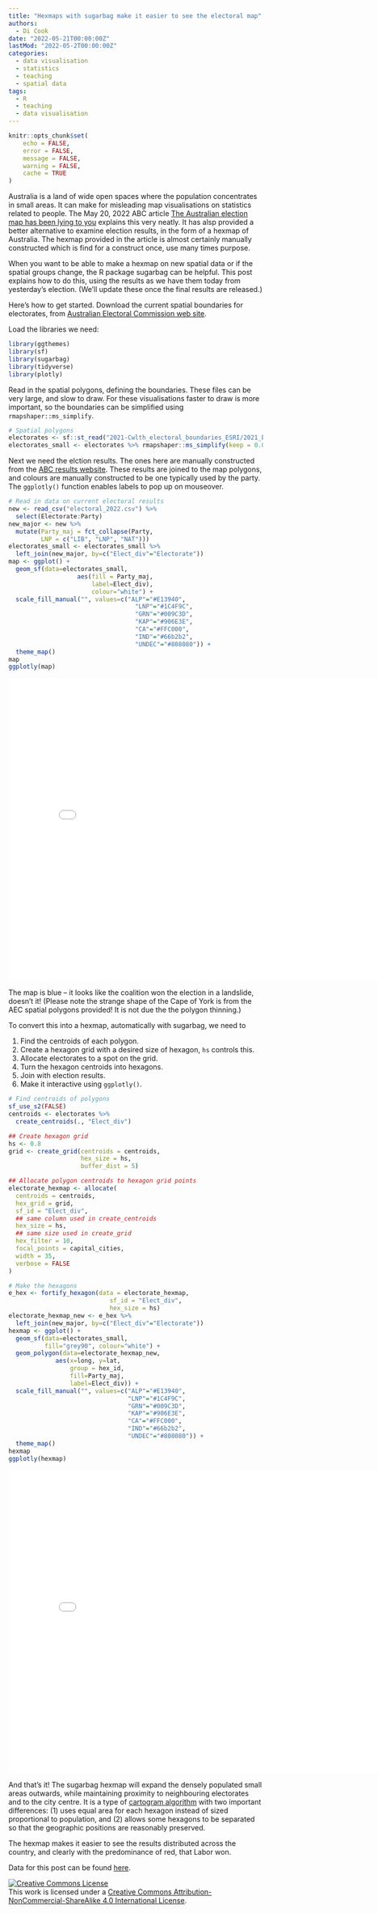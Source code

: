 ```yaml
---
title: "Hexmaps with sugarbag make it easier to see the electoral map"
authors: 
  - Di Cook
date: "2022-05-21T00:00:00Z"
lastMod: "2022-05-2T00:00:00Z"
categories:
  - data visualisation
  - statistics
  - teaching
  - spatial data
tags:
  - R
  - teaching
  - data visualisation
---
```


```r
knitr::opts_chunk$set(
	echo = FALSE,
	error = FALSE,
	message = FALSE,
	warning = FALSE,
	cache = TRUE
)
```

Australia is a land of wide open spaces where the population concentrates in small areas. It can make for misleading map visualisations on statistics related to people. The May 20, 2022 ABC article [The Australian election map has been lying to you](https://www.abc.net.au/news/2022-05-20/federal-election-map-lying/101076016) explains this very neatly. It has alsp provided a better alternative to examine election results, in the form of a hexmap of Australia. The hexmap provided in the article is almost certainly manually constructed which is find for a construct once, use many times purpose. 

When you want to be able to make a hexmap on new spatial data or if the spatial groups change, the R package sugarbag can be helpful.  This post explains how to do this, using the results as we have them today from yesterday's election. (We'll update these once the final results are released.)

Here's how to get started. Download the current spatial boundaries for electorates, from [Australian Electoral Commission web site](https://www.aec.gov.au/Electorates/maps.htm).

Load the libraries we need:

```r
library(ggthemes)
library(sf)
library(sugarbag)
library(tidyverse)
library(plotly)
```

Read in the spatial polygons, defining the boundaries. These files can be very large, and slow to draw. For these visualisations faster to draw is more important, so the boundaries can be simplified using `rmapshaper::ms_simplify`. 

```r
# Spatial polygons
electorates <- sf::st_read("2021-Cwlth_electoral_boundaries_ESRI/2021_ELB_region.shp")
electorates_small <- electorates %>% rmapshaper::ms_simplify(keep = 0.01, keep_shapes = TRUE)
```

Next we need the elction results. The ones here are manually  constructed from the [ABC results website](https://www.abc.net.au/news/elections/federal/2022/results?filter=all&sort=az&state=all). These results are joined to the map polygons, and colours are manually constructed to be one typically used by the party. The `ggplotly()` function enables labels to pop up on mouseover. 

```r
# Read in data on current electoral results
new <- read_csv("electoral_2022.csv") %>%
  select(Electorate:Party)
new_major <- new %>%
  mutate(Party_maj = fct_collapse(Party,
         LNP = c("LIB", "LNP", "NAT")))
electorates_small <- electorates_small %>%
  left_join(new_major, by=c("Elect_div"="Electorate"))
map <- ggplot() +
  geom_sf(data=electorates_small,
                   aes(fill = Party_maj,
                       label=Elect_div),
                       colour="white") +
  scale_fill_manual("", values=c("ALP"="#E13940",
                                   "LNP"="#1C4F9C",
                                   "GRN"="#009C3D",
                                   "KAP"="#906E3E",
                                   "CA"="#FFC000",
                                   "IND"="#66b2b2",
                                   "UNDEC"="#808080")) +
  theme_map()
map
ggplotly(map)
```

<!--![](index_files/figure-html/electoral-map-1.png)-->

![](map.html){width=800 height=600}

The map is blue -- it looks like the coalition won the election in a landslide, doesn't it! (Please note the strange shape of the Cape of York is from the AEC spatial polygons provided! It is not due the the polygon thinning.)

To convert this into a hexmap, automatically with sugarbag, we need to 

1. Find the centroids of each polygon.
2. Create a hexagon grid with a desired size of hexagon, `hs` controls this.
3. Allocate electorates to a spot on the grid.
4. Turn the hexagon centroids into hexagons.
5. Join with election results.
6. Make it interactive using `ggplotly()`.

```r
# Find centroids of polygons
sf_use_s2(FALSE)
centroids <- electorates %>%
  create_centroids(., "Elect_div")

## Create hexagon grid
hs <- 0.8
grid <- create_grid(centroids = centroids,
                    hex_size = hs,
                    buffer_dist = 5)

## Allocate polygon centroids to hexagon grid points
electorate_hexmap <- allocate(
  centroids = centroids,
  hex_grid = grid,
  sf_id = "Elect_div",
  ## same column used in create_centroids
  hex_size = hs,
  ## same size used in create_grid
  hex_filter = 10,
  focal_points = capital_cities,
  width = 35,
  verbose = FALSE
)

# Make the hexagons
e_hex <- fortify_hexagon(data = electorate_hexmap,
                            sf_id = "Elect_div",
                            hex_size = hs)  
electorate_hexmap_new <- e_hex %>%
  left_join(new_major, by=c("Elect_div"="Electorate"))
hexmap <- ggplot() +
  geom_sf(data=electorates_small, 
          fill="grey90", colour="white") +
  geom_polygon(data=electorate_hexmap_new,
             aes(x=long, y=lat,
                 group = hex_id,
                 fill=Party_maj,
                 label=Elect_div)) +
  scale_fill_manual("", values=c("ALP"="#E13940",
                                 "LNP"="#1C4F9C",
                                 "GRN"="#009C3D",
                                 "KAP"="#906E3E",
                                 "CA"="#FFC000",
                                 "IND"="#66b2b2",
                                 "UNDEC"="#808080")) +
  theme_map()
hexmap
ggplotly(hexmap)
```

<!-- ![](index_files/figure-html/hexmap-1.png)-->

![](hexmap.html){width=800 height=600}

And that's it! The sugarbag hexmap will expand the densely populated small areas outwards, while maintaining proximity to neighbouring electorates and to the city centre. It is a type of [cartogram algorithm](https://en.wikipedia.org/wiki/Cartogram) with two important differences: (1) uses equal area for each hexagon instead of sized proportional to population, and (2) allows some hexagons to be separated so that the geographic positions are reasonably preserved. 

The hexmap makes it easier to see the results distributed across the country, and clearly with the predominance of red, that Labor won. 

Data for this post can be found [here](https://numbat.space/post/2022-05-22-election_hexmaps/electoral_2022.csv).

<a rel="license" href="http://creativecommons.org/licenses/by-nc-sa/4.0/"><img alt="Creative Commons License" style="border-width:0" src="https://i.creativecommons.org/l/by-nc-sa/4.0/88x31.png" /></a><br />This work is licensed under a <a rel="license" href="http://creativecommons.org/licenses/by-nc-sa/4.0/">Creative Commons Attribution-NonCommercial-ShareAlike 4.0 International License</a>.